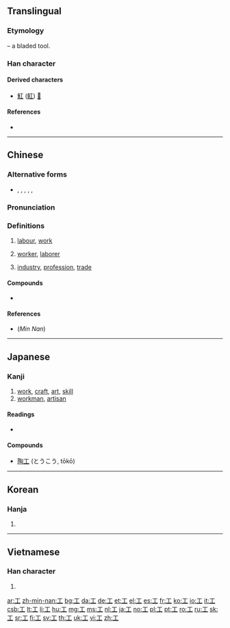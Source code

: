 {{also|エ|Appendix:Variations of "i"|uni=auto}}
==Translingual==
{{stroke order|type=animate}}

===Etymology===
{{Han etyl}}
{{liushu|p}} – a bladed tool.

===Han character===
{{Han char|rn=48|rad=工|as=00|sn=3|four=10100|canj=MLM}}

====Derived characters====
* [[魟]] ([[𫚉]]) [[𢖷]]

====References====
* {{Han ref|kx=0325.010|dkj=08714|dj=0626.020|hdz=10410.060|uh=5DE5|ud=24037|bh=A475|bd=42101}}

----

==Chinese==
{{zh-forms}}

===Alternative forms===
* {{zh-l|𠜝}}, {{zh-l|㠪}}, {{zh-l|𢀚}}, {{zh-l|𢒅}}, {{zh-l|㣉}}, {{zh-l|𢒄}}

===Pronunciation===
{{zh-pron
|m=gōng
|ma=y
|c=gung1
|h=pfs=kung
|mn=kang/khang/kong
|mn_note=kang, khang - vernacular, kong - literary
|w=1kon
|mc=y
|oc=y
|cat=n
}}

===Definitions===
{{zh-hanzi}}

# [[labour]], [[work]]
#: {{zhex|工作|work}}
# [[worker]], [[laborer]]
#: {{zhex|工人|worker, laborer}}
#: {{zhex|陶瓷工|potter}}
# [[industry]], [[profession]], [[trade]]

====Compounds====
* {{zh-l|工廠|tr=gōngchǎng}}

====References====
* (''Min Nan'') {{thcwd|208}}

----

==Japanese==

===Kanji===
{{ja-kanji|grade=2|rs=工00}}

# [[work]], [[craft]], [[art]], [[skill]]
# [[workman]], [[artisan]]

====Readings====
* {{ja-readings
|goon=[[く]] (ku)
|kanon=[[こう]] (kō)
|kun=[[たくみ]] (takumi), [[わざ]] (waza), [[つかさ]] (tsukasa)}}

====Compounds====
* [[陶工]] (とうこう, tōkō)

----

==Korean==

===Hanja===
{{ko-hanja|hangeul=공|rv=gong|mr=kong|y=kwong|eumhun=장인, 로동, 노동|ehrv=jang'in, rodong, nodong|ehmr=chang'in, rotong, notong|ehy=cang.in, lwotwong, nwotwong}}

# {{defn|lang=ko|rv=jangin, rodong, nodong}}

----

==Vietnamese==

===Han character===
{{vi-hantu|[[công]], [[cong]], [[côông]], [[gồng]], [[trong]], [[cung]]|rs=工00}}

# {{defn|lang=vi|sort=工00}}

[[Category:CJKV radicals| ]]

[[ar:工]]
[[zh-min-nan:工]]
[[bg:工]]
[[da:工]]
[[de:工]]
[[et:工]]
[[el:工]]
[[es:工]]
[[fr:工]]
[[ko:工]]
[[io:工]]
[[it:工]]
[[csb:工]]
[[lt:工]]
[[li:工]]
[[hu:工]]
[[mg:工]]
[[ms:工]]
[[nl:工]]
[[ja:工]]
[[no:工]]
[[pl:工]]
[[pt:工]]
[[ro:工]]
[[ru:工]]
[[sk:工]]
[[sr:工]]
[[fi:工]]
[[sv:工]]
[[th:工]]
[[uk:工]]
[[vi:工]]
[[zh:工]]